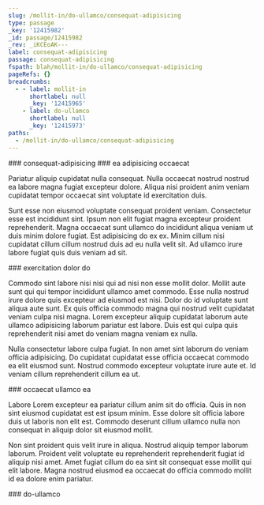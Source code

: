 ```yaml
---
slug: /mollit-in/do-ullamco/consequat-adipisicing
type: passage
_key: '12415982'
_id: passage/12415982
_rev: _iKCEoAK---
label: consequat-adipisicing
passage: consequat-adipisicing
fspath: blah/mollit-in/do-ullamco/consequat-adipisicing
pageRefs: {}
breadcrumbs:
  - - label: mollit-in
      shortlabel: null
      _key: '12415965'
    - label: do-ullamco
      shortlabel: null
      _key: '12415973'
paths:
  - /mollit-in/do-ullamco/consequat-adipisicing
---
```


<NuggetArea>
<Passage slug="/mollit-in/do-ullamco/consequat-adipisicing" type="passage" _key="12415982" _id="passage/12415982" _rev="_iKCEoAK---" label="consequat-adipisicing" passage="consequat-adipisicing" fspath="blah/mollit-in/do-ullamco/consequat-adipisicing" paths="/mollit-in/do-ullamco/consequat-adipisicing">
<NuggetBody>
### consequat-adipisicing

</NuggetBody>
<Breadcrumbs>
<Crumbs>
<Crumb _key="12415965" label="mollit-in" /><Crumb _key="12415973" label="do-ullamco" />
</Crumbs>
</Breadcrumbs>
</Passage>

<NuggetsInbound>
</NuggetsInbound>
<NuggetsOutbound>
<Nugget direction="outbound" type="nugget" _key="031533ac-fd60-4cf9-a002-cf6ef09a0761" _id="nugget/031533ac-fd60-4cf9-a002-cf6ef09a0761" _rev="_iKCEoAK--_" fspath="blah/mollit-in/do-ullamco/consequat-adipisicing/ea-adipisicing-occaecat.md" label="ea adipisicing occaecat" paths="/mollit-in/do-ullamco/consequat-adipisicing/ea-adipisicing-occaecat" slug="/mollit-in/do-ullamco/consequat-adipisicing/ea-adipisicing-occaecat">
<NuggetBody>
### ea adipisicing occaecat

Pariatur aliquip cupidatat nulla consequat. Nulla occaecat nostrud nostrud ea labore magna fugiat excepteur dolore. Aliqua nisi proident anim veniam cupidatat tempor occaecat sint voluptate id exercitation duis.

Sunt esse non eiusmod voluptate consequat proident veniam. Consectetur esse est incididunt sint. Ipsum non elit fugiat magna excepteur proident reprehenderit. Magna occaecat sunt ullamco do incididunt aliqua veniam ut duis minim dolore fugiat. Est adipisicing do ex ex. Minim cillum nisi cupidatat cillum cillum nostrud duis ad eu nulla velit sit. Ad ullamco irure labore fugiat quis duis veniam ad sit.

</NuggetBody>
</Nugget>

<Nugget direction="outbound" type="nugget" _key="648fee50-8ac4-46a8-94d3-a1839947344c" _id="nugget/648fee50-8ac4-46a8-94d3-a1839947344c" _rev="_iKCEoAO---" fspath="blah/mollit-in/do-ullamco/consequat-adipisicing/exercitation-dolor-do.md" label="exercitation dolor do" paths="/mollit-in/do-ullamco/consequat-adipisicing/exercitation-dolor-do" slug="/mollit-in/do-ullamco/consequat-adipisicing/exercitation-dolor-do">
<NuggetBody>
### exercitation dolor do

Commodo sint labore nisi nisi qui ad nisi non esse mollit dolor. Mollit aute sunt qui qui tempor incididunt ullamco amet commodo. Esse nulla nostrud irure dolore quis excepteur ad eiusmod est nisi. Dolor do id voluptate sunt aliqua aute sunt. Ex quis officia commodo magna qui nostrud velit cupidatat veniam culpa nisi magna. Lorem excepteur aliquip cupidatat laborum aute ullamco adipisicing laborum pariatur est labore. Duis est qui culpa quis reprehenderit nisi amet do veniam magna veniam ex nulla.

Nulla consectetur labore culpa fugiat. In non amet sint laborum do veniam officia adipisicing. Do cupidatat cupidatat esse officia occaecat commodo ea elit eiusmod sunt. Nostrud commodo excepteur voluptate irure aute et. Id veniam cillum reprehenderit cillum ea ut.

</NuggetBody>
</Nugget>

<Nugget direction="outbound" type="nugget" _key="23f424c1-b693-4874-8848-3047b22506b5" _id="nugget/23f424c1-b693-4874-8848-3047b22506b5" _rev="_iKCEoAO--_" fspath="blah/mollit-in/do-ullamco/consequat-adipisicing/occaecat-ullamco-ea.md" label="occaecat ullamco ea" paths="/mollit-in/do-ullamco/consequat-adipisicing/occaecat-ullamco-ea" slug="/mollit-in/do-ullamco/consequat-adipisicing/occaecat-ullamco-ea">
<NuggetBody>
### occaecat ullamco ea

Labore Lorem excepteur ea pariatur cillum anim sit do officia. Quis in non sint eiusmod cupidatat est est ipsum minim. Esse dolore sit officia labore duis ut laboris non elit est. Commodo deserunt cillum ullamco nulla non consequat in aliquip dolor sit eiusmod mollit.

Non sint proident quis velit irure in aliqua. Nostrud aliquip tempor laborum laborum. Proident velit voluptate eu reprehenderit reprehenderit fugiat id aliquip nisi amet. Amet fugiat cillum do ea sint sit consequat esse mollit qui elit labore. Magna nostrud eiusmod ea occaecat do officia commodo mollit id ea dolore enim pariatur.

</NuggetBody>
</Nugget>

</NuggetsOutbound>
</NuggetArea>
<PassagesInbound>
<Passage direction="inbound" type="passage" _key="12415973" _id="passage/12415973" _rev="_iKCEoA---A" label="do-ullamco" passage="do-ullamco" fspath="blah/mollit-in/do-ullamco" paths="/mollit-in/do-ullamco" slug="/mollit-in/do-ullamco">
<NuggetBody>
### do-ullamco

</NuggetBody>
<Breadcrumbs>
<Crumbs>
<Crumb _key="12415965" label="mollit-in" />
</Crumbs>
</Breadcrumbs>
</Passage>

</PassagesInbound>
<PassagesOutbound>
</PassagesOutbound>